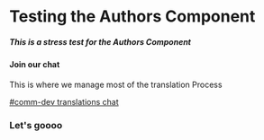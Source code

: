 # Testing the Authors Component

##### This is a stress test for the Authors Component

<Process>

<Box>

#### Join our chat

This is where we manage most of the translation Process

[#comm-dev translations chat](https://google.com)

</Box>

<Box>

### Let's goooo

</Box>

</Process>
